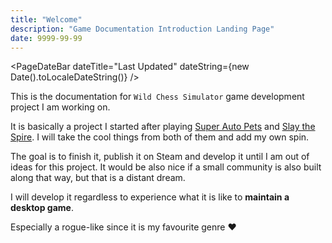 ```yaml
---
title: "Welcome"
description: "Game Documentation Introduction Landing Page"
date: 9999-99-99
---
```



<PageDateBar dateTitle="Last Updated" dateString={new Date().toLocaleDateString()} />

This is the documentation for `Wild Chess Simulator` game development project I am working on.

It is basically a project I started after playing [Super Auto Pets](https://store.steampowered.com/app/1714040/Super_Auto_Pets/) and [Slay the Spire](https://store.steampowered.com/app/646570/Slay_the_Spire/). I will take the cool things from both of them and add my own spin.

The goal is to finish it, publish it on Steam and develop it until I am out of ideas for this project. It would be also nice if a small community is also built along that way, but that is a distant dream.

I will develop it regardless to experience what it is like to **maintain a desktop game**.

Especially a rogue-like since it is my favourite genre ❤️
